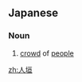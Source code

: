 ==Japanese==
{{ja-kanjitab|ひと|かき|k2=がき|yomi=kun}}

===Noun===
{{ja-noun|ひとがき}}

# [[crowd]] of [[people]]

[[zh:人垣]]